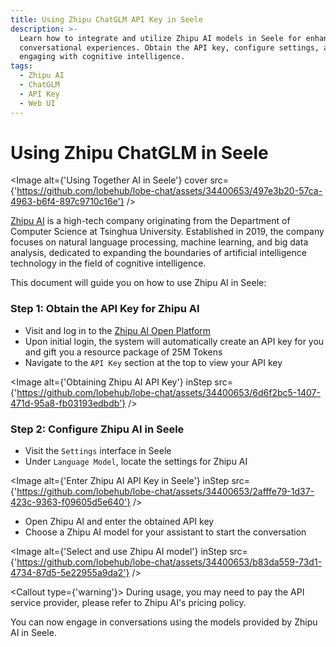 ```yaml
---
title: Using Zhipu ChatGLM API Key in Seele
description: >-
  Learn how to integrate and utilize Zhipu AI models in Seele for enhanced
  conversational experiences. Obtain the API key, configure settings, and start
  engaging with cognitive intelligence.
tags:
  - Zhipu AI
  - ChatGLM
  - API Key
  - Web UI
---
```


# Using Zhipu ChatGLM in Seele

<Image
  alt={'Using Together AI in Seele'}
  cover
  src={'https://github.com/lobehub/lobe-chat/assets/34400653/497e3b20-57ca-4963-b6f4-897c9710c16e'}
/>

[Zhipu AI](https://www.zhipuai.cn/) is a high-tech company originating from the Department of Computer Science at Tsinghua University. Established in 2019, the company focuses on natural language processing, machine learning, and big data analysis, dedicated to expanding the boundaries of artificial intelligence technology in the field of cognitive intelligence.

This document will guide you on how to use Zhipu AI in Seele:

<Steps>

### Step 1: Obtain the API Key for Zhipu AI

- Visit and log in to the [Zhipu AI Open Platform](https://open.bigmodel.cn/)
- Upon initial login, the system will automatically create an API key for you and gift you a resource package of 25M Tokens
- Navigate to the `API Key` section at the top to view your API key

<Image
  alt={'Obtaining Zhipu AI API Key'}
  inStep
  src={'https://github.com/lobehub/lobe-chat/assets/34400653/6d6f2bc5-1407-471d-95a8-fb03193edbdb'}
/>

### Step 2: Configure Zhipu AI in Seele

- Visit the `Settings` interface in Seele
- Under `Language Model`, locate the settings for Zhipu AI

<Image
  alt={'Enter Zhipu AI API Key in Seele'}
  inStep
  src={'https://github.com/lobehub/lobe-chat/assets/34400653/2afffe79-1d37-423c-9363-f09605d5e640'}
/>

- Open Zhipu AI and enter the obtained API key
- Choose a Zhipu AI model for your assistant to start the conversation

<Image
  alt={'Select and use Zhipu AI model'}
  inStep
  src={'https://github.com/lobehub/lobe-chat/assets/34400653/b83da559-73d1-4734-87d5-5e22955a9da2'}
/>

<Callout type={'warning'}>
  During usage, you may need to pay the API service provider, please refer to Zhipu AI's pricing
  policy.
</Callout>

</Steps>

You can now engage in conversations using the models provided by Zhipu AI in Seele.
